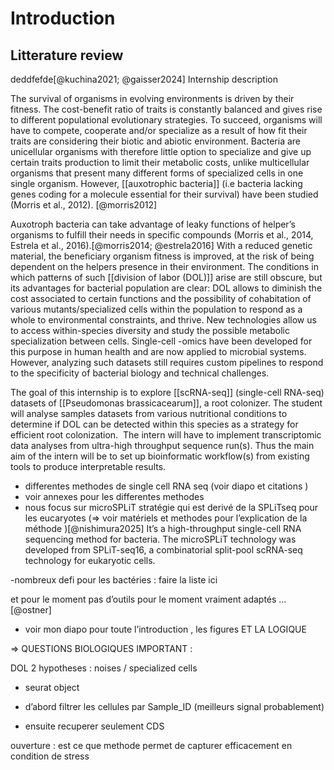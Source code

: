 # Introduction {#sec-intro}

## Litterature review

deddfefde[@kuchina2021; @gaisser2024] Internship description

The survival of organisms in evolving environments is driven by their fitness. The cost-benefit ratio of traits is constantly balanced and gives rise to different populational evolutionary strategies. To succeed, organisms will have to compete, cooperate and/or specialize as a result of how fit their traits are considering their biotic and abiotic environment. Bacteria are unicellular organisms with therefore little option to specialize and give up certain traits production to limit their metabolic costs, unlike multicellular organisms that present many different forms of specialized cells in one single organism. However, \[\[auxotrophic bacteria\]\] (i.e bacteria lacking genes coding for a molecule essential for their survival) have been studied (Morris et al., 2012). [@morris2012]

Auxotroph bacteria can take advantage of leaky functions of helper’s organisms to fulfill their needs in specific compounds (Morris et al., 2014, Estrela et al., 2016).[@morris2014; @estrela2016] With a reduced genetic material, the beneficiary organism fitness is improved, at the risk of being dependent on the helpers presence in their environment. The conditions in which patterns of such \[\[division of labor (DOL)\]\] arise are still obscure, but its advantages for bacterial population are clear: DOL allows to diminish the cost associated to certain functions and the possibility of cohabitation of various mutants/specialized cells within the population to respond as a whole to environmental constraints, and thrive. New technologies allow us to access within-species diversity and study the possible metabolic specialization between cells. Single-cell -omics have been developed for this purpose in human health and are now applied to microbial systems. However, analyzing such datasets still requires custom pipelines to respond to the specificity of bacterial biology and technical challenges.

The goal of this internship is to explore \[\[scRNA-seq\]\] (single-cell RNA-seq) datasets of \[\[Pseudomonas brassicacearum\]\], a root colonizer. The student will analyse samples datasets from various nutritional conditions to determine if DOL can be detected within this species as a strategy for efficient root colonization.  The intern will have to implement transcriptomic data analyses from ultra-high throughput sequence run(s). Thus the main aim of the intern will be to set up bioinformatic workflow(s) from existing tools to produce interpretable results.

-   differentes methodes de single cell RNA seq (voir diapo et citations )
-   voir annexes pour les differentes methodes
-   nous focus sur microSPLiT stratégie qui est derivé de la SPLiTseq pour les eucaryotes (=\> voir matériels et methodes pour l'explication de la méthode )[@nishimura2025]
It's a high-throughput single-cell RNA sequencing method for bacteria. 
The microSPLiT technology was developed from SPLiT-seq16, a combinatorial split-pool scRNA-seq technology for eukaryotic cells.

-nombreux defi pour les bactéries : faire la liste ici

et pour le moment pas d'outils pour le moment vraiment adaptés ... [@ostner]

-   voir mon diapo pour toute l'introduction , les figures ET LA LOGIQUE

=\> QUESTIONS BIOLOGIQUES IMPORTANT :

DOL 2 hypotheses : noises / specialized cells







- seurat object 

- d'abord filtrer les cellules par Sample_ID (meilleurs signal probablement)
- ensuite recuperer seulement CDS 


ouverture : est ce que methode permet de capturer efficacement en condition de stress 